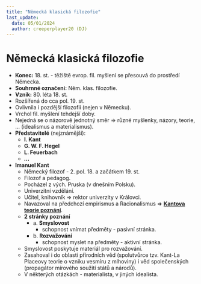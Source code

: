 ```yaml
---
title: "Německá klasická filozofie"
last_update:
  date: 05/01/2024
  author: creeperplayer20 (DJ)
---
```


# Německá klasická filozofie

- **Konec:** 18. st. - těžiště evrop. fil. myšlení se přesouvá do prostředí Německa.
- **Souhrnné označení:** Něm. klas. filozofie.
- **Vznik:** 80. léta 18. st.
- Rozšířená do cca pol. 19. st.
- Ovlivnila i pozdější filozofii (nejen v Německu).
- Vrchol fil. myšlení tehdejší doby.
- Nejedná se o názorově jednotný směr => různé myšlenky, názory, teorie, ... (idealismus a materialismus).
- **Představitelé** (nejznámější):
  - **I. Kant**
  - **G. W. F. Hegel**
  - **L. Feuerbach**
  - **<i>...</i>**
- **Imanuel Kant**
  - Německý filozof - 2. pol. 18. a začátkem 19. st.
  - Filozof a pedagog.
  - Pocházel z vých. Pruska (v dnešním Polsku).
  - Univerzitní vzdělání.
  - Učitel, knihovník => rektor univerzity v Královci.
  - Navazoval na předchozí empirismus a Racionalismus => **<ins>Kantova teorie poznání</ins>**.
  - **2 stránky poznání**
    - a. **Smyslovost**
      - schopnost vnímat předměty - pasivní stránka.
    - b. **Rozvažování**
      - schopnost myslet na předměty - aktivní stránka.
  - Smyslovost poskytuje materiál pro rozvažování.
  - Zasahoval i do oblasti přírodních věd (spolutvůrce tzv. Kant-La Placeovy teorie o vzniku vesmíru z mlhoviny) i věd společenských (propagátor mírového soužití států a národů).
  - V některých otázkách - materialista, v jiných idealista.

